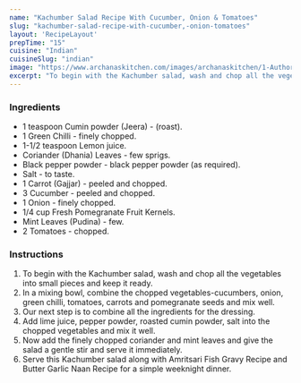 ---
name: "Kachumber Salad Recipe With Cucumber, Onion & Tomatoes"
slug: "kachumber-salad-recipe-with-cucumber,-onion-tomatoes"
layout: 'RecipeLayout'
prepTime: "15"
cuisine: "Indian"
cuisineSlug: "indian"
image: "https://www.archanaskitchen.com/images/archanaskitchen/1-Author/Jyothi_Rajesh/Kachumber_Salad__Cucumber_Salad.jpg"
excerpt: "To begin with the Kachumber salad, wash and chop all the vegetables into small pieces and keep it ready"
---

### Ingredients

- 1 teaspoon Cumin powder (Jeera) - (roast).
- 1 Green Chilli - finely chopped.
- 1-1/2 teaspoon Lemon juice.
- Coriander (Dhania) Leaves - few sprigs.
- Black pepper powder - black pepper powder (as required).
- Salt - to taste.
- 1 Carrot (Gajjar) - peeled and chopped.
- 3 Cucumber - peeled and chopped.
- 1 Onion - finely chopped.
- 1/4 cup Fresh Pomegranate Fruit Kernels.
- Mint Leaves (Pudina) - few.
- 2 Tomatoes - chopped.

### Instructions

1. To begin with the Kachumber salad, wash and chop all the vegetables into small pieces and keep it ready.
1. In a mixing bowl, combine the chopped vegetables-cucumbers, onion, green chilli, tomatoes, carrots and pomegranate seeds and mix well.
1. Our next step is to combine all the ingredients for the dressing.
1. Add lime juice, pepper powder, roasted cumin powder, salt into the chopped vegetables and mix it well.
1. Now add the finely chopped coriander and mint leaves and give the salad a gentle stir and serve it immediately.
1. Serve this Kachumber salad along with Amritsari Fish Gravy Recipe and Butter Garlic Naan Recipe for a simple weeknight dinner.
